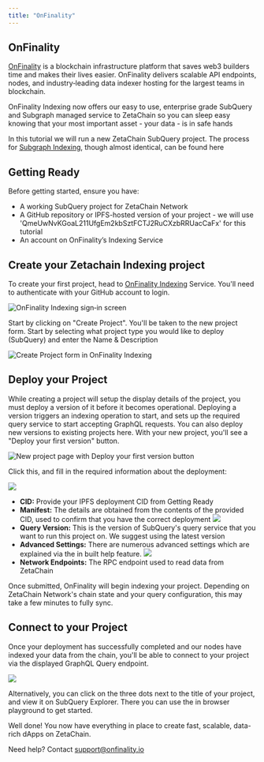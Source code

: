 ```yaml
---
title: "OnFinality"
---
```


## OnFinality
[OnFinality](https://onfinality.io) is a blockchain infrastructure platform that saves web3 builders time and makes their lives easier. OnFinality delivers scalable API endpoints, nodes, and industry‑leading data indexer hosting for the largest teams in blockchain.

OnFinality Indexing now offers our easy to use, enterprise grade SubQuery and Subgraph managed service to ZetaChain so you can sleep easy knowing that your most important asset - your data - is in safe hands

In this tutorial we will run a new ZetaChain SubQuery project. The process for [Subgraph Indexing](https://documentation.onfinality.io/support/publishing-your-subgraph-project), though almost identical, can be found here

## Getting Ready

Before getting started, ensure you have:
- A working SubQuery project for ZetaChain Network
- A GitHub repository or IPFS-hosted version of your project - we will use 'QmeUwNvKGoaL211UfgEm2kbSztFCTJ2RuCXzbRRUacCaFx' for this tutorial
- An account on OnFinality’s Indexing Service

## Create your Zetachain Indexing project

To create your first project, head to [OnFinality Indexing](https://indexing.onfinality.io/) Service. You'll need to authenticate with your GitHub account to login.

![OnFinality Indexing sign‑in screen](/img/docs/onfinality-1.png)

Start by clicking on "Create Project". You'll be taken to the new project form. Start by selecting what project type you would like to deploy (SubQuery) and enter the Name & Description

![Create Project form in OnFinality Indexing](/img/docs/onfinality-2.png)

## Deploy your Project

While creating a project will setup the display details of the project, you must deploy a version of it before it becomes operational. Deploying a version triggers an indexing operation to start, and sets up the required query service to start accepting GraphQL requests. You can also deploy new versions to existing projects here.
With your new project, you'll see a "Deploy your first version" button. 

![New project page with Deploy your first version button](/img/docs/onfinality-3.png)

Click this, and fill in the required information about the deployment:

![](/img/docs/onfinality-4.png)
- **CID:** Provide your IPFS deployment CID from Getting Ready
- **Manifest:** The details are obtained from the contents of the provided CID, used to confirm that you have the correct deployment
![](/img/docs/onfinality-5.png)
- **Query Version:** This is the version of SubQuery's query service that you want to run this project on. We suggest using the latest version
- **Advanced Settings:** There are numerous advanced settings which are explained via the in built help feature.
![](/img/docs/onfinality-6.png)
- **Network Endpoints:** The RPC endpoint used to read data from ZetaChain

Once submitted, OnFinality will begin indexing your project. Depending on ZetaChain Network's chain state and your query configuration, this may take a few minutes to fully sync.

## Connect to your Project
Once your deployment has successfully completed and our nodes have indexed your data from the chain, you'll be able to connect to your project via the displayed GraphQL Query endpoint.

![](/img/docs/onfinality-7.png)

Alternatively, you can click on the three dots next to the title of your project, and view it on SubQuery Explorer. There you can use the in browser playground to get started.

Well done! You now have everything in place to create fast, scalable, data-rich dApps on ZetaChain.

Need help? Contact support@onfinality.io
